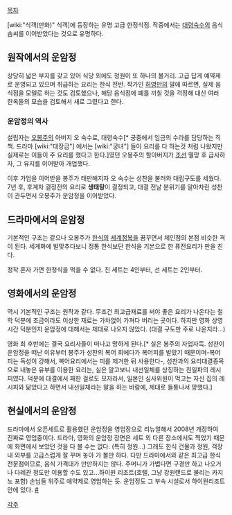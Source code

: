 [[목차]]

[wiki:"식객(만화)" 식객]에 등장하는 유명 고급 한정식점.
작중에서는 [[대령숙수]]의 음식솜씨를 이어받았다는 것으로 유명하다.

== 원작에서의 운암정 ==
상당히 넓은 부지를 갖고 있어 식당 외에도 정원이 또 하나의 볼거리. 고급 답게 예약제로 운영되고 있으며 취급하는 요리는 한식 전반. 
작가인 [[허영만]]의 말에 따르면, 실제 음식점을 모델로 하는 것도 검토했으나, 해당 음식점에 폐를 끼칠 것을 걱정해 대신 여러 한옥들의 모습을 검토해서 새로 그렸다고 한다.

=== 운암정의 역사 ===
설립자는 [[오봉주]]의 아버지 오 숙수로, 대령숙수[* 궁중에서 임금의 수라를 담당하는 직책. 드라마 [wiki:"대장금"] 에서는 [wiki:"궁녀"] 들이 요리를 다 하는것 처럼 나왔지만 실제로는 이들이 주 요리를 했다고 한다.]였던 오봉주의 할아버지가 [[조선]] 멸망 후 급사하자, 그 유지를 이어받아 개업했다. 

이후 가업을 이어받을 봉주가 태만해지자 오 숙수는 성찬을 불러와 대립구도를 세웠다. 7년 후, 후계자 결정전의 요리로 '''생태탕'''이 결정되고, 대결 전날 분위기를 알아차린 성찬이 관두면서 오봉주가 운암정을 이어받았다.

== 드라마에서의 운암정 ==
기본적인 구조는 같으나 오봉주가 [[한식]]의 [[세계정복]]을 꿈꾸면서 체인점의 본점 비슷한 격이 된다. 세계화에 발맞추다보니 정통 한식보단 한식을 기본으로 한 퓨전요리가 판을 친다.

정작 혼자 가면 한정식을 먹을 수 없다. 진 세트는 4인부터, 선 세트는 2인부터.

== 영화에서의 운암정 ==
역시 기본적인 구조는 원작과 같다. 무조건 최고급재료를 써야 좋은 요리가 나온다는 철학 덕분에 조금이라도 이상한 재료는 가차없이 가져다 버리는 곳이다. 하지만 영화 상영 시간 덕분인지 운암정에 대해서는 제대로 나오지 않았다. (대결 구도만 주로 나온지라...)

영화 최 후반에는 결국 요리사들이 떠나고 망하게 된다.[* 실은 봉주의 자업자득. 성찬이 운암정을 떠난 이유부터 봉주가 성찬의 복어 회에다가 복어피를 발랐기 때문이며-복어피는 독성이 강해서, 복어요리에서는 피를 제거한 뒤 사용한다-, 성찬과의 요리대결종목으로 내놓은 유부를 이용한 요리는, 실은 알고보니 내선일체를 상징하는 친일파의 레시피였다. 덕분에 대결에서 패한 걸로도 모자라서, 일본인 심사위원이 먹고는 자신 집의 레시피와 닮았다고 하면서 내선일체라는 말을 하는 바람에, 제대로 들통나서 망했다.]
== 현실에서의 운암정 ==
드라마에서 오픈세트로 활용했던 운암정을 영업장으로 리뉴얼해서 2008년 개장하여 진짜로 영업중이다. 드라마, 영화의 운암정 장면은 세트 외 다른 장소에서도 찍었기 때문에 화면에서 보았던 것을 다 볼 수는 없다. (특히 정원...) 그래도 한식 건물과 정원, 객장 내 외부를 고급스럽게 잘 꾸며 놓아 가 볼만 하다. 다만 드라마에서와 같은 최고급 한식 전문점이므로, 음식 가격대가 만만하지는 않다. 주머니가 가볍다면 구경만 하고 나오거나 다례관 정도만 이용할 수도 있고...하이원 리조트(호텔, 그냥 강원랜드로 불리는 카지노 포함) 손님들 위주로 예약제로 영업하는 듯. 운암정도 그 부속 시설로서 하이원리조트 안에 있다. [http://www.high1.com/unamjeongIntro/html.high1 #] 

[[각주]]
